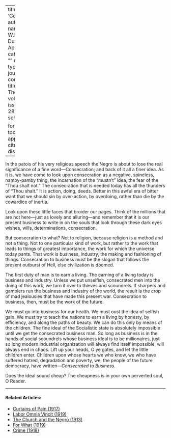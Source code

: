 
---
title: 'Consecration'
author:
  - name:
      given: W.E.B.
      family: Du Bois
date: Apr. 1917
categories: 
  - ""
citation: 
  type: article-journal
  container-title: The Crisis
  volume: 14
  issue: 6
  page: 285
google-scholar: true

format:
  html:
    toc: false
    appendix-cite-as: display
---



In the patois of his very religious speech the Negro is about to lose the real significance of a fine word---Consecration; and back of it all a finer idea. As it is, we have come to look upon consecration as a negative, spineless, namby-pamby thing, the incarnation of the "mustn't" idea, the fear of the "Thou shalt not." The consecration that is needed today has all the thunders of "Thou shalt." It is action, doing, deeds. Better in this awful era of bitter want that we should sin by over-action, by overdoing, rather than die by the cowardice of inertia.

Look upon these little faces that broider our pages. Think of the millions that are not here---just as lovely and alluring---and remember that it is our present business to write in on the souls that look through these dark eyes wishes, wills, determinations, consecration.

But consecration to what? Not to religion, because religion is a method and not a thing. Not to one particular kind of work, but rather to the work that leads to things of greatest importance, the work for which the universe today pants. That work is business, industry, the making and fashioning of things. Consecration to business must be the slogan that follows the present outburst of Hell, else civilization is doomed.

The first duty of man is to earn a living. The earning of a living today is business and industry. Unless we put unselfish, consecrated men into the doing of this work, we turn it over to thieves and scoundrels. If sharpers and gamblers run the business and industry of the world, the result is the crop of mad jealousies that have made this present war. Consecration to business, then, must be the work of the future.

We must go into business for our health. We must oust the idea of selfish gain. We must try to teach the nations to earn a living by honesty, by efficiency, and along the paths of beauty. We can do this only by means of the children. The fine ideal of the Socialistic state is absolutely impossible until we get the consecrated business man. So long as business is in the hands of social scoundrels whose business ideal is to be millionaires, just so long modern industrial organization will always find itself impossible, will always end in chaos. Lift up your heads, O ye gates, and let the little children enter. Children upon whose hearts we who know, we who have suffered hatred, degradation and poverty, we, the people of the future democracy, have written---*Consecrated to Business.*

Does the ideal sound cheap? The cheapness is in your own perverted soul, O Reader.

<!-- Similar articles start here -->
<div  class="clear-wrap"></div>
<hr>
#### Related Articles:

* [Curtains of Pain (1917)](/Volumes/13/04/curtains_of_pain.html)
* [Labor Omnia Vincit (1919)](/Volumes/18/05/labor_omnia_vincit.html)
* [The Church and the Negro (1913)](/Volumes/06/06/church_negro.html)
* [For What (1919)](/Volumes/17/06/for_what.html)
* [Crime (1918)](/Volumes/15/05/crime.html)

<!-- Similar articles end here -->